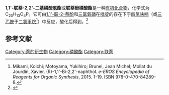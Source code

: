 {{Chembox
| Name = 
| NameEn = 1,1'-Binaphthalene-2,2'-diyl hydrogen phosphate
| ImageFile = 1,1'-Binaphthalene-2,2'-diyl hydrogen phosphate.png
|  ImageSize = 
|  ImageAlt = 
| IUPACName = 
| IUPACNameZh = 
| OtherNames = 联萘酚磷酸酯
| Section1 = {{Chembox Identifiers
|   CASNo = 35193-63-6
|   CASNo_Ref = {{cascite|correct|CAS}}
|   CASNo2 = 39648-67-4
|   CASNo2_Ref = {{cascite|correct|CAS}}
|   CASNo2_Comment = ''R''
|   CASNo3 = 35193-64-7
|   CASNo3_Ref = {{cascite|correct|CAS}}
|   CASNo3_Comment = ''S''
|   PubChem = 
|   SMILES = OP1(=O)Oc2ccc3ccccc3c2-c4c(O1)ccc5ccccc45 }}
| Section2 = {{Chembox Properties
| C=20 | H=13 | O=4 | P=1
|   Appearance = 
|   Density = 1.49±0.1 g·cm<sup>−3</sup><ref>Calculated using Advanced Chemistry Development (ACD/Labs) Software V11.02 ((C) 1994-2020 ACD/Labs). [2020-12-16].</ref>
|   MeltingPt = ＞180 °C<ref>{{cite journal|journal=CrystEngComm|volume=7|issue=106|language=en|issn=1466-8033|date=2005|pages=633|doi=10.1039/b508944a|url=http://xlink.rsc.org/?DOI=b508944a|title=Hydrogen-bonding, π-stacking and Cl–-anion–π interactions of linear bipyridinium cations with phosphate, chloride and [CoCl4]2– anions|accessdate=2020-12-16|author=Thomas Dorn, Christoph Janiak, Khalid Abu-Shandi}}</ref>
|   BoilingPt = 
|   Solubility =  }}
| Section3 = {{Chembox Hazards
|   MainHazards = 
|   FlashPt = 
|   Autoignition =  }}
}}
'''1,1'-联萘-2,2'-二基磷酸氢酯'''或'''联萘酚磷酸酯'''是一种[[有机化合物|有机化合物]]，化学式为C<sub>20</sub>H<sub>13</sub>O<sub>4</sub>P。它可由[[1,1'-联-2-萘酚|1,1'-联-2-萘酚]]和[[三氯氧磷|三氯氧磷]]在[[吡啶|吡啶]]的存在下于[[四氢呋喃|四氢呋喃]]（或[[三乙胺|三乙胺]]于[[二氯甲烷|二氯甲烷]]<ref>Mikami, Koichi; Motoyama, Yukihiro; Brunel, Jean Michel; Mollat du Jourdin, Xavier. (R)​-​1,​1'-​Bi-​2,​2'-​naphthol. ''e-EROS Encyclopedia of Reagents for Organic Synthesis'', 2015. 1-19. ISBN 978-0-470-84289-8.</ref>）中反应，酸化后得到。<ref>{{cite journal|journal=ChemCatChem|volume=12|issue=14|language=en|issn=1867-3880|date=2020-07-21|pages=3776–3782|doi=10.1002/cctc.202000414|url=https://onlinelibrary.wiley.com/doi/abs/10.1002/cctc.202000414|title=Counterion Enhanced Organocatalysis: A Novel Approach for the Asymmetric Transfer Hydrogenation of Enones|accessdate=2020-12-16|author=Fabian Scharinger, Ádám Márk Pálvölgyi, Veronika Zeindlhofer, Michael Schnürch, Christian Schröder, Katharina Bica‐Schröder|pmid=32999691|pmc=PMC7507862}}</ref>

==参考文献==
{{reflist}}

{{有机化合物小作品}}

[[Category:萘的衍生物|Category:萘的衍生物]]
[[Category:磷酸酯|Category:磷酸酯]]
[[Category:联萘|Category:联萘]]
